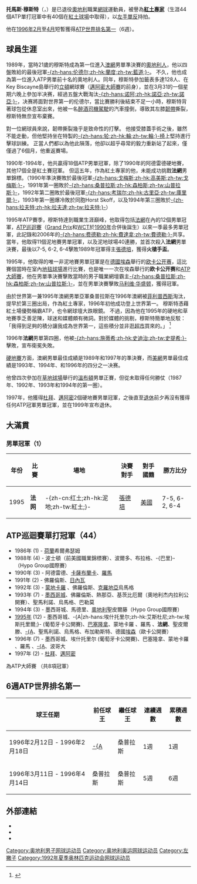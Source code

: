 {{noteTA
|G1=Tennis
|T=zh-hans:托马斯·穆斯特;zh-hk:梅士達;zh-tw:托馬斯·穆斯特;
|1=zh-hans:穆斯特;zh-hk:梅士達;zh-tw:穆斯特;
|2=zh-hans:阿德莱德;zh-hk:阿德雷德;zh-tw:阿德雷德;
|3=zh-hans:斯图加特;zh-hk:史特加;zh-tw:史圖加特;
|3=zh-hans:四分之一决赛;zh-hk:八強;zh-tw:半準決賽;
|3=zh-hans:半决赛;zh-hk:準決賽;zh-tw:準決賽;
}}
{{Infobox 网球
|姓名=Thomas Muster
|image=Thomas Muster.jpg
|国籍={{AUT}}
|生日={{birth date and age|1967|10|2}}
|出生地={{AUT}}[[萊布尼茨_(奧地利)|萊布尼茨]]
|居住地={{AUS}}[[陽光海岸|陽光海岸]]
|身高=180
|体重=75
|持拍手=左
|反拍=單手
|转职业年=1985年
|球拍=
|球衣=
|球鞋=
|单打最高排名='''1'''（1996年2月12日）
|双打最高排名=
|现单打排名=已退役
|现双打排名=已退役
|单打冠军头衔=44
|双打冠军头衔=1
|职业战绩=622胜272负
|奖金=12,245,071[[美元|美元]]
|澳网最好成绩=準決賽（1989、1997）
|法网最好成绩='''冠軍'''（1995）
|温网最好成绩=第一輪（1987、1992、1993、1994）
|美网最好成绩=四分之一决赛（1993、1994、1996）
|大满贯个数=1
|奥运会最好成绩=
}}

'''托馬斯·穆斯特'''（{{lang-de|Thomas Muster}}，{{bd|1967年|10月2日|catIdx=M}}）是已退役[[奧地利|奧地利]]職業[[網球|網球]]運動員，被譽為'''[[红土球场|紅土專家]]'''（生涯44個ATP單打冠軍中有40個在[[紅土球場|紅土球場]]中取得），以[[左撇子|左手單反]]持拍。

他在[[1996年|1996年]][[2月|2月]]至[[4月|4月]]短暫獲得[[ATP單打排名第一選手列表|ATP世界排名第一]]（6週）。

==球員生涯==

1989年，當時21歲的穆斯特成為第一位進入[[澳網|澳網]]男單準決賽的[[奧地利人|奧地利人]]，他以四盤敗給的最後冠軍[[伊万·伦德尔|-{zh-hans:伦德尔;zh-hk:蘭度;zh-tw:藍道;}-]]。 不久，他也成為第一位進入ATP男單前十名的奧地利人。同年，穆斯特參加籤表多達128人、在Key Biscayne島舉行的[[立頓|立頓]]網球賽（[[邁阿密大師賽|邁阿密大師賽]]的前身），並在3月31的一個星期六晚上參加半决赛，經過五盤大戰淘汰[[雅尼克·诺阿|-{zh-hans:诺阿;zh-hk:諾亞;zh-tw:諾亞;}-]]，决赛將面對世界第一的伦德尔，當比賽勝利後結束不足一小時，穆斯特背著球包從休息室出來，他被一名[[醉駕|醉酒司機駕駛]]的汽車撞倒，導致其左膝[[韌帶|韌帶]]撕裂，穆斯特無奈宣布棄賽。 

對一位網球員來說，韌帶撕裂幾乎是致命性的打擊。 他接受膝蓋手術之後，雖然不能走動，但他堅持坐在特製的[[輪椅|-{zh-hans:轮;zh-hk:輪;zh-tw:輪;}-椅]]上堅持進行擊球訓練。 正當人們都以為他此隕落，他卻以超乎尋常的毅力重新站了起來，僅僅過了6個月，他重返賽場。

1990年-1994年，他共贏得18個ATP男單冠軍，除了1990年的阿德雷德硬地賽，其他17個全是紅土賽冠軍。 但這五年，作為紅土專家的他，未能成功挑戰'''法網'''男單錦標。（1990年準決賽敗於最後冠軍[[安德烈斯·戈梅斯|-{zh-hans:戈梅斯;zh-hk:高美斯;zh-tw:戈梅斯;}-]]，1991年第一圈敗於[[皮特·桑普拉斯|-{zh-hans:桑普拉斯;zh-hk:森柏斯;zh-tw:山普拉斯;}-]]，1992年第二圈敗於最後冠軍[[吉姆·考瑞尔|-{zh-hans:考瑞尔;zh-hk:古里亞;zh-tw:庫里爾;}-]]，1993年第一圈爆冷敗於同胞Horst Skoff，以及1994年第三圈敗於[[帕特里克·拉夫特|-{zh-hans:拉夫特;zh-hk:拉夫達;zh-tw:拉夫特;}-]]）

1995年ATP賽季，穆斯特達到職業生涯巔峰，他取得包括[[法網|法網]]在內的12個男單冠軍，[[ATP巡迴賽|ATP巡迴賽]]（[[大奖赛网球巡回赛|Grand Prix]]和[[世界网球锦标赛|WCT]]於[[1990年|1990年]]合併後誕生）以來一季最多男單冠軍，此記錄和2006年的[[罗杰·费德勒|-{zh-hans:费德勒;zh-hk:費達拿;zh-tw:費德勒;}-]]共享。 當年，他取得11個泥地賽男單冠軍，以及泥地球場40連勝，並首次殺入'''法網'''男單決賽，最後以7-5, 6-2, 6-4擊敗1989年冠軍得主[[張德培|張德培]]，獲得'''火槍手盃'''。

1995年，他取得的唯一非泥地賽男單冠軍是在[[德國|德國]][[埃森|埃森]]舉行的[[欧卡公开赛|欧卡公开赛]]，這比賽個當時在室內[[地毯球場|地毯球場]]進行比賽，也是唯一一次在埃森舉行的'''欧卡公开赛'''和[[ATP大師賽|ATP大師賽]]，他在男單準決賽擊敗當時的男子職業網壇霸主[[皮特·桑普拉斯|-{zh-hans:桑普拉斯;zh-hk:森柏斯;zh-tw:山普拉斯;}-]]，並在男單決賽擊敗[[马利维·华盛顿|马利维·华盛顿]]，獲得冠軍。

由於世界第一兼1995年澳網男單亞軍桑普拉斯在1996年澳網被[[馬克·菲利普西斯|菲利普西斯]]淘汰，提早於第三圈出局，作為紅土專家，1996年初他成功登上世界第一。 穆斯特憑藉紅土場優勢稱霸ATP，也令網球壇大跌眼鏡。 不過，因為他在1995年的硬地和草地賽季乏善足陳，球迷和媒體頗有微詞。對於媒體的挑剔，穆斯特簡單地反駁：「我得到足夠的積分讓我成為世界第一，這些積分並非逛[[超市|超市]]買來的。」 <ref name="March 13, 1996: The day world No 1 Thomas Muster suffered another early exit">{{cite web |title = March 13, 1996: The day world No 1 Thomas Muster suffered another early exit |url = https://www.tennismajors.com/our-features/march-13-1996-the-day-world-no-1-thomas-muster-suffered-another-early-exit-327019.html |access-date =  |archive-date = |archive-url = }}</ref>

1996年'''法網'''男單第四圈，他被[[米夏埃尔·施蒂希|-{zh-hans:施蒂希;zh-hk:史迪治;zh-tw:史提希;}-]]擊敗，宣布衛冕失敗。

[[硬地球場|硬地賽]]方面，澳網男單最佳成績是1989年和1997年的準決賽，而[[美網|美網]]男單最佳成績是1993年、1994年、和1996年的四分之一决赛。

他曾四次參加在[[草地球場|草地球場]]舉行的[[温网|溫布頓]]男單正賽，但從未取得任何勝仗（1987年、1992年、1993年和1994年的第一圈）。

1997年，他獲得[[迪拜网球锦标赛|杜拜]]、[[邁阿密大師賽|邁阿密]]2個硬地賽男單冠軍，之後直至[[退休|退休]]前夕再沒有獲得任何ATP冠軍男單冠軍，並在1999年宣布退休。

== 大滿貫 ==
=== 男單冠軍（1） ===
{| class="wikitable"
!年份
!比賽
!場地
!決賽對手
!對手國籍
!勝方比分
|-bgcolor="#EBC2AF"
|1995
|'''法网'''
| -{zh-cn:红土;zh-hk:泥地;zh-tw:紅土;}-
|[[張德培|張德培]]
|{{flagicon|USA}}[[美國|美國]]
|7-5, 6-2, 6-4
|}

== ATP巡迴賽單打冠軍（44） ==
* 1986年 (1) - [[荷蘭|荷蘭]]希爾弗瑟姆
* 1988年 (4) - 波士頓（前美國職業錦標賽）、波爾多、布拉格、-{巴里}-（Hypo Group國際賽）
* 1990年 (3) - 阿德雷德、[[哈桑二世大奖赛|卡薩布蘭卡]]、[[羅馬大師賽|羅馬]] {{fn|A}}
* 1991年 (2) - 佛羅倫斯、[[日內瓦公開賽|日內瓦]]
* 1992年 (3)  - [[蒙地卡羅大師賽|蒙地卡羅]] {{fn|A}}、佛羅倫斯、[[克羅地亞|克羅地亞]]烏馬格
* 1993年 (7) - [[墨西哥公開賽|墨西哥城]]、佛羅倫斯、熱那亞、基茨比厄爾（奧地利杰内拉利公開賽）、聖馬利諾、烏馬格、巴勒莫
* 1994年 (3) - 墨西哥城、馬德里、[[奧地利|奧地利]]聖皮爾藤（Hypo Group國際賽）
* [https://www.atptour.com/en/players/thomas-muster/m099/player-activity?year=1995 1995年] {{Wayback|url=https://www.atptour.com/en/players/thomas-muster/m099/player-activity?year=1995 |date=20220613233556 }} (12) - 墨西哥城、-{A|zh-hans:埃什托里尔;zh-hk:艾斯杜尼;zh-tw:埃斯托里爾;}- (葡萄牙卡公開賽)、[[巴塞隆納網球公開賽|巴塞隆拿]]、蒙地卡羅 {{fn|A}}、羅馬 {{fn|A}}、'''法網'''、聖皮爾滕、[[斯图加特公开赛|-{A]]、聖馬利諾、烏馬格、布加勒斯特、德國[[欧卡公开赛|埃森]]（歐卡公開賽）{{fn|A}} 
* 1996年 (7) - 墨西哥城、埃什托里尔 (葡萄牙卡公開賽)、巴塞隆拿、蒙地卡羅 {{fn|A}}、羅馬 {{fn|A}}、[[斯图加特公开赛|-{A]]、波哥大
* 1997年 (2) - [[迪拜网球锦标赛|杜拜]]、[[邁阿密大師賽|邁阿密]] {{fn|A}}

{{fnb|A}}為ATP大師賽 （共8項冠軍）

== 6週ATP世界排名第一 ==
{| class="wikitable"
!球王任期
!前任球王
!繼任球王
!連續週數
!累積週數
|-
| 1996年2月12日 - 1996年2月18日
| [[皮特·桑普拉斯|-{A]]
| 桑普拉斯
| 1週
| 1週
|-
| 1996年3月11日 - 1996年4月14日
| 桑普拉斯
| 桑普拉斯
| 5週
| 6週
|}

== 外部連結 ==
* {{ATP|id=M099}}
* {{ITF Profile|id=10000962}}
* {{DavisCupplayerlink|id=10000962}}

{{网球男单世界第一}}
{{法网男单冠军}}

{{Authority control}}
{{DEFAULTSORT:Muster, Thomas}}
[[Category:奥地利男子网球运动员|Category:奥地利男子网球运动员]]
[[Category:奥地利奥运网球运动员|Category:奥地利奥运网球运动员]]
[[Category:左撇子|Category:左撇子]]
[[Category:1992年夏季奥林匹克运动会网球运动员|Category:1992年夏季奥林匹克运动会网球运动员]]